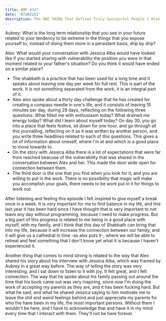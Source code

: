 ```yaml
---
title: AMP #347
date: '072022II'
description: The ONE THING That Defines Truly Successful People | Alex Banayan | Aubrey Marcus Podcast
---
```


Aubrey: What is the long term relationship that you see in your future related to your tendency to be extreme in the things that you expose yourself to, instead of doing them more in a persistent basis, drip by drip?

Alex: What would your conversation with Jessica Alba would have looked like if you started sharing with vulnerability the position you were in that moment related to your father's situation? Do you think it would have ended on a similar place?

- The shabbath is a practice that has been used for a long time and it speaks about leaving one day per week for full rest. This is part of the work. It is not something separated from the work, it is an integral part of it.
- Alex also spoke about a thirty day challenge that he has created for creating a compass needle in one's life, and it consists of leaving 15 minutes per day, during 29 days, reflecting on the following three questions: What filled me with enthusiasm today? What drained me energy today? What did I learn about myself today? On day 30, you go into a place that feels festive, sit down for one hour, and go through all this journalling, reflecting on it as it was written by another person, and you write three headlines related to each of this questions. This gives a lot of information about oneself, where I'm at and which is a good place to move towards to.
- On the story with Jessica Alba there is a lot of expectations that were far from reached beacuse of the vulnerability that was shared in the conversation between Alex and her. This made the door wide open for connection between them.
- The third door is the one that you find when you look for it, and you are willing to put in the work. There is no possibility that magic will make you accomplish your goals, there needs to be work put in it for things to work out.

After listening and feeling this episode I felt inspired to give myself a break once in a week. It is very important for me to find balance in my life, and this last year it has been hard since I have thought that is very important to not leave any day without programming, because I need to make progress. But a big part of this progress is related to me being in a good place with myself, with my family, and I think that this day of Shabbath can bring that into my life, because it will increase the connection between our family, and it will give us a cathedral in time -as alex puts it-, where we will be able to retreat and feel something that I don't know yet what it is because I haven't experienced it.

Another thing that comes to mind strong is related to the way that Alex shared his story about his interview with Jessica Alba, which was framed by Aubrey in a great way before. The way of telling the story was very interesting, and I sat down to listen to it with joy. It felt great, and I felt connection. The way that he spoke about his family passing out around the time that his book came out was very inspiring, since now I'm doing the work of accepting my parents as they are, and it has been fucking hard. But what he said, and what he shared Jessica saying to him motivate me to leave the shit and weird feelings behind and just appreciate my parents for who the have been in my life, the most important persons. Without them I wouldn't be here, and I have to acknowledge that and have it in my mind every time that I interact with them. They'll not be here forever.
